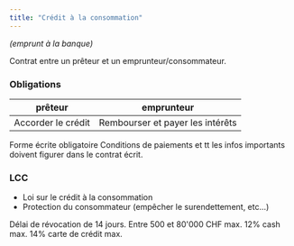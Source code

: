 ```yaml
---
title: "Crédit à la consommation"
---
```


<Info>*(emprunt à la banque)*</Info>

Contrat entre un prêteur et un emprunteur/consommateur.

### Obligations

| prêteur            | emprunteur                       |
| ------------------ | -------------------------------- |
| Accorder le crédit | Rembourser et payer les intérêts |

<Warning>Forme écrite obligatoire</Warning>
Conditions de paiements et tt les infos importants doivent figurer dans le contrat écrit.

### LCC
- Loi sur le crédit à la consommation
- Protection du consommateur (empêcher le surendettement, etc...)

<Warning>
    Délai de révocation de 14 jours.
    Entre 500 et 80'000 CHF max.
</Warning>
12% cash max.
14% carte de crédit max.
